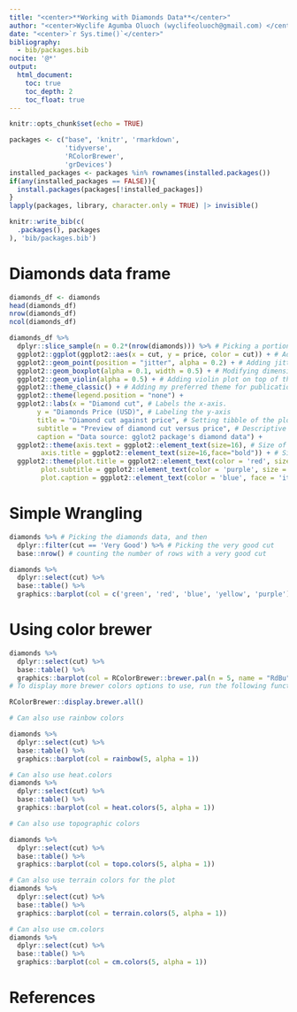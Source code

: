 ```yaml
---
title: "<center>**Working with Diamonds Data**</center>"
author: "<center>Wyclife Agumba Oluoch (wyclifeoluoch@gmail.com) </center>"
date: "<center>`r Sys.time()`</center>"
bibliography: 
  - bib/packages.bib
nocite: '@*'
output: 
  html_document:
    toc: true
    toc_depth: 2
    toc_float: true
---
```


```r
knitr::opts_chunk$set(echo = TRUE)
```


```r
packages <- c("base", 'knitr', 'rmarkdown',
              'tidyverse',
              'RColorBrewer',
              'grDevices')
installed_packages <- packages %in% rownames(installed.packages())
if(any(installed_packages == FALSE)){
  install.packages(packages[!installed_packages])
}
lapply(packages, library, character.only = TRUE) |> invisible()
```

```r
knitr::write_bib(c(
  .packages(), packages
), 'bib/packages.bib')
```

# Diamonds data frame

```r
diamonds_df <- diamonds
head(diamonds_df)
nrow(diamonds_df)
ncol(diamonds_df)
```

```r
diamonds_df %>% 
  dplyr::slice_sample(n = 0.2*(nrow(diamonds))) %>% # Picking a portion of the data-set
  ggplot2::ggplot(ggplot2::aes(x = cut, y = price, color = cut)) + # Adding the mapping variables
  ggplot2::geom_point(position = "jitter", alpha = 0.2) + # Adding jitter and alpha
  ggplot2::geom_boxplot(alpha = 0.1, width = 0.5) + # Modifying dimensions of the boxplot 
  ggplot2::geom_violin(alpha = 0.5) + # Adding violin plot on top of the box and jitter
  ggplot2::theme_classic() + # Adding my preferred theme for publication.
  ggplot2::theme(legend.position = "none") +
  ggplot2::labs(x = "Diamond cut", # Labels the x-axis.
       y = "Diamonds Price (USD)", # Labeling the y-axis
       title = "Diamond cut against price", # Setting tibble of the plot
       subtitle = "Preview of diamond cut versus price", # Descriptive title beneath TITLE
       caption = "Data source: gglot2 package's diamond data") +
  ggplot2::theme(axis.text = ggplot2::element_text(size=16), # Size of labels on tick-marks
        axis.title = ggplot2::element_text(size=16,face="bold")) + # Size of axis labels
  ggplot2::theme(plot.title = ggplot2::element_text(color = 'red', size = 18, face = 'bold'),
        plot.subtitle = ggplot2::element_text(color = 'purple', size = 14, face = 'italic'),
        plot.caption = ggplot2::element_text(color = 'blue', face = 'italic'))
```
# Simple Wrangling

```r
diamonds %>% # Picking the diamonds data, and then
  dplyr::filter(cut == 'Very Good') %>% # Picking the very good cut 
  base::nrow() # counting the number of rows with a very good cut

diamonds %>% 
  dplyr::select(cut) %>% 
  base::table() %>% 
  graphics::barplot(col = c('green', 'red', 'blue', 'yellow', 'purple'))
```

# Using color brewer

```r
diamonds %>% 
  dplyr::select(cut) %>% 
  base::table() %>% 
  graphics::barplot(col = RColorBrewer::brewer.pal(n = 5, name = "RdBu"))
# To display more brewer colors options to use, run the following function:

RColorBrewer::display.brewer.all()

# Can also use rainbow colors

diamonds %>% 
  dplyr::select(cut) %>% 
  base::table() %>% 
  graphics::barplot(col = rainbow(5, alpha = 1))

# Can also use heat.colors
diamonds %>% 
  dplyr::select(cut) %>% 
  base::table() %>% 
  graphics::barplot(col = heat.colors(5, alpha = 1))

# Can also use topographic colors

diamonds %>% 
  dplyr::select(cut) %>% 
  base::table() %>% 
  graphics::barplot(col = topo.colors(5, alpha = 1))

# Can also use terrain colors for the plot
diamonds %>% 
  dplyr::select(cut) %>% 
  base::table() %>% 
  graphics::barplot(col = terrain.colors(5, alpha = 1))

# Can also use cm.colors
diamonds %>% 
  dplyr::select(cut) %>% 
  base::table() %>% 
  graphics::barplot(col = cm.colors(5, alpha = 1)) 

```

# References
